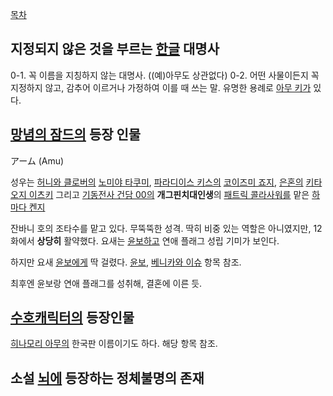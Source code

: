 [[목차]]

== 지정되지 않은 것을 부르는 [[한글]] 대명사 ==
0-1. 꼭 이름을 지칭하지 않는 대명사. ((예)아무도 상관없다)
0-2. 어떤 사물이든지 꼭 지정하지 않고, 감추어 이르거나 가정하여 이를 때 쓰는 말. 유명한 용례로 [[아무 키]]가 있다.

== [[망념의 잠드]]의 등장 인물 ==
アーム (Amu)

성우는 [[허니와 클로버]]의 [[노미야 타쿠미]], [[파라디이스 키스]]의 [[코이즈미 죠지]], [[은혼]]의 [[키타오지 이츠키]] 그리고 [[기동전사 건담 00]]의 '''개그핀치대인생'''의 [[패트릭 콜라사워]]를 맡은 [[하마다 켄지]]

잔바니 호의 조타수를 맡고 있다. 무뚝뚝한 성격. 딱히 비중 있는 역할은 아니였지만, 12화에서 '''상당히''' 활약했다. 요새는 [[윤보]]하고 연애 플래그 성립 기미가 보인다.

하지만 요새 [[윤보]]에게 딱 걸렸다. [[윤보]], [[베니카와 이슈]] 항목 참조.

최후엔 윤보랑 연애 플래그를 성취해, 결혼에 이른 듯.

== [[수호캐릭터]]의 등장인물 ==
[[히나모리 아무]]의 한국판 이름이기도 하다. 해당 항목 참조.

== 소설 [[뇌]]에 등장하는 정체불명의 존재 ==

